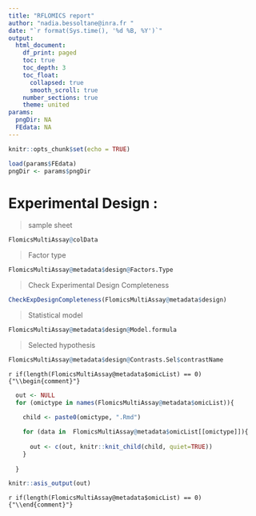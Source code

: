 ```yaml
---
title: "RFLOMICS report"
author: "nadia.bessoltane@inra.fr "
date: "`r format(Sys.time(), '%d %B, %Y')`"
output: 
  html_document:
    df_print: paged
    toc: true
    toc_depth: 3
    toc_float:
      collapsed: true
      smooth_scroll: true
    number_sections: true
    theme: united
params: 
  pngDir: NA
  FEdata: NA
---
```



```r
knitr::opts_chunk$set(echo = TRUE)

```


```r

load(params$FEdata)
pngDir <- params$pngDir

```



# Experimental Design :

> sample sheet

```r
FlomicsMultiAssay@colData
```


> Factor type

```r
FlomicsMultiAssay@metadata$design@Factors.Type
```

> Check Experimental Design Completeness

```r
CheckExpDesignCompleteness(FlomicsMultiAssay@metadata$design)
```

> Statistical model

```r
FlomicsMultiAssay@metadata$design@Model.formula

```

> Selected hypothesis

```r

FlomicsMultiAssay@metadata$design@Contrasts.Sel$contrastName 

```


`r if(length(FlomicsMultiAssay@metadata$omicList) == 0) {"\\begin{comment}"}`


```r

  out <- NULL
  for (omictype in names(FlomicsMultiAssay@metadata$omicList)){ 
    
    child <- paste0(omictype, ".Rmd")

    for (data in  FlomicsMultiAssay@metadata$omicList[[omictype]]){
      
      out <- c(out, knitr::knit_child(child, quiet=TRUE))  
    }
    
  }

knitr::asis_output(out)

```

`r if(length(FlomicsMultiAssay@metadata$omicList) == 0) {"\\end{comment}"}`




